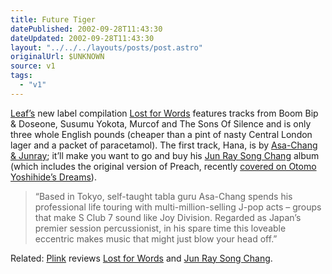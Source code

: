 ```yaml
---
title: Future Tiger
datePublished: 2002-09-28T11:43:30
dateUpdated: 2002-09-28T11:43:30
layout: "../../../layouts/posts/post.astro"
originalUrl: $UNKNOWN
source: v1
tags:
  - "v1"
---
```


[Leaf&#8217;s][1] new label compilation [Lost for Words][2] features tracks from Boom Bip & Doseone, Susumu Yokota, Murcof and The Sons Of Silence and is only three whole English pounds (cheaper than a pint of nasty Central London lager and a packet of paracetamol). The first track, Hana, is by [Asa-Chang & Junray][3]; it&#8217;ll make you want to go and buy his [Jun Ray Song Chang][4] album (which includes the original version of Preach, recently [covered on Otomo Yoshihide&#8217;s Dreams][5]).

> &#8220;Based in Tokyo, self-taught tabla guru Asa-Chang spends his professional life touring with multi-million-selling J-pop acts &#8211; groups that make S Club 7 sound like Joy Division. Regarded as Japan&#8217;s premier session percussionist, in his spare time this loveable eccentric makes music that might just blow your head off.&#8221;

Related: [Plink][6] reviews [Lost for Words][7] and [Jun Ray Song Chang][8].

[1]: http://www.posteverything.com/leaf/ "Posteverything: The Leaf Label"
[2]: http://www.posteverything.com/artists/release.php?id=2308 "Posteverything: Lost for Words (includes Realaudio snippets)"
[3]: http://www.riverrun.co.jp/asa-chang/english/english.html "Official Asa-Chang & Junray website (English version)"
[4]: http://www.posteverything.com/artists/release.php?id=2245 "Posteverything: Asa Chang & Junray's 'Jun Ray Song Chang'"
[5]: /weblog/entry/000134/ "anglepoised: Tzadik/Otomo Yoshihide/Yuka Honda entry"
[6]: http://www.subsist.org/plink/ "Plink: syndicated music recommendations"
[7]: http://www.subsist.org/plink/article/34 "Plink review: Lost for Words (too slow again)"
[8]: http://www.subsist.org/plink/article/27 "Plink review: Jun Ray Song Chang (and again!)"

